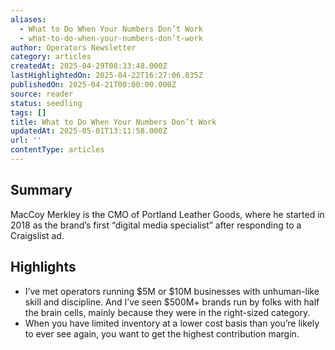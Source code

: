 ```yaml
---
aliases:
  - What to Do When Your Numbers Don’t Work
  - what-to-do-when-your-numbers-don’t-work
author: Operators Newsletter
category: articles
createdAt: 2025-04-29T08:33:48.000Z
lastHighlightedOn: 2025-04-22T16:27:06.835Z
publishedOn: 2025-04-21T00:00:00.000Z
source: reader
status: seedling
tags: []
title: What to Do When Your Numbers Don’t Work
updatedAt: 2025-05-01T13:11:58.000Z
url: ''
contentType: articles
---
```

## Summary

MacCoy Merkley is the CMO of Portland Leather Goods, where he started in 2018 as the brand’s first “digital media specialist” after responding to a Craigslist ad.

## Highlights

- I’ve met operators running $5M or $10M businesses with unhuman-like skill and discipline.
  And I’ve seen $500M+ brands run by folks with half the brain cells, mainly because they were in the right-sized category.
- When you have limited inventory at a lower cost basis than you’re likely to ever see again, you want to get the highest contribution margin.
